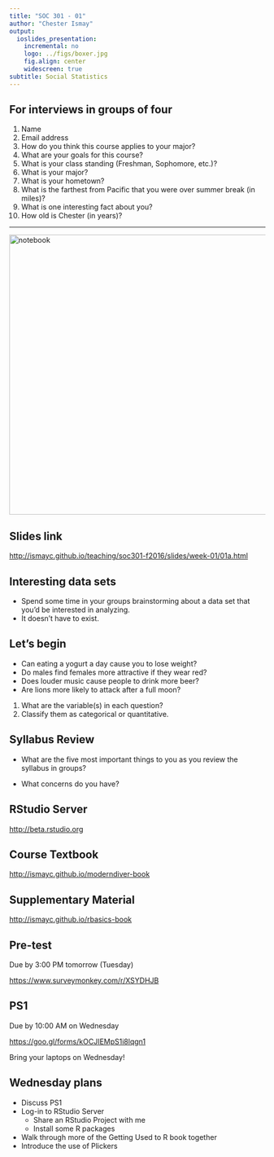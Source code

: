 ```yaml
---
title: "SOC 301 - 01"
author: "Chester Ismay"
output:
  ioslides_presentation:
    incremental: no
    logo: ../figs/boxer.jpg
    fig.align: center
    widescreen: true
subtitle: Social Statistics
---
```


## For interviews in groups of four

1. Name
2. Email address
3. How do you think this course applies to your major?
5. What are your goals for this course?
3. What is your class standing (Freshman, Sophomore, etc.)?
3. What is your major?
4. What is your hometown?
6. What is the farthest from Pacific that you were over summer break (in miles)?
7. What is one interesting fact about you?
8. How old is Chester (in years)?

---

<div class="centered">
<img src="../figs/notebook.jpg" alt="notebook" style="width:550px;">
</div>

## Slides link

<http://ismayc.github.io/teaching/soc301-f2016/slides/week-01/01a.html>

## Interesting data sets

- Spend some time in your groups brainstorming about a data set that you'd be interested in analyzing.
- It doesn't have to exist.


## Let's begin

- Can eating a yogurt a day cause you to lose weight?
- Do males find females more attractive if they wear red?
- Does louder music cause people to drink more beer?
- Are lions more likely to attack after a full moon?

1. What are the variable(s) in each question?
2. Classify them as categorical or quantitative.

## Syllabus Review

- What are the five most important things to you as you review the syllabus in groups?

- What concerns do you have?


## RStudio Server

<http://beta.rstudio.org>


## Course Textbook

<http://ismayc.github.io/moderndiver-book>


## Supplementary Material

<http://ismayc.github.io/rbasics-book>


## Pre-test

Due by 3:00 PM tomorrow (Tuesday)

<https://www.surveymonkey.com/r/XSYDHJB>


## PS1

Due by 10:00 AM on Wednesday

<https://goo.gl/forms/kOCJIEMpS1i8lqgn1>

Bring your laptops on Wednesday!


## Wednesday plans

- Discuss PS1
- Log-in to RStudio Server
    - Share an RStudio Project with me
    - Install some R packages
- Walk through more of the Getting Used to R book together
- Introduce the use of Plickers